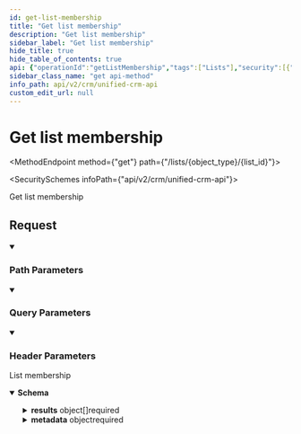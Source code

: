```yaml
---
id: get-list-membership
title: "Get list membership"
description: "Get list membership"
sidebar_label: "Get list membership"
hide_title: true
hide_table_of_contents: true
api: {"operationId":"getListMembership","tags":["Lists"],"security":[{"x-api-key":[]}],"parameters":[{"name":"page_size","in":"query","schema":{"type":"string","example":"123"},"description":"Number of results to return per page. (Max: 1000)"},{"name":"cursor","in":"query","schema":{"type":"string","example":"cD0yMDIxLTAxLTA2KzAzJTNBMjQlM0E1My40MzQzMjYlMkIwMCUzQTAw"},"description":"The pagination cursor value"},{"name":"x-customer-id","in":"header","schema":{"type":"string","example":"my-customer-1"},"description":"The customer ID that uniquely identifies the customer in your application","required":true},{"name":"object_type","in":"path","required":true,"schema":{"type":"string","enum":["contact","account","lead","opportunity"]},"description":"The object type of the list. Only `contact` is supported by HubSpot."},{"name":"list_id","in":"path","required":true,"schema":{"type":"string","example":"220e715a-0cbc-4d2d-8420-cd729f12f094"}}],"responses":{"200":{"description":"List membership","content":{"application/json":{"schema":{"allOf":[{"type":"object","properties":{"next":{"type":"string","nullable":true,"example":"eyJpZCI6IjQyNTc5ZjczLTg1MjQtNDU3MC05YjY3LWVjYmQ3MDJjNmIxNCIsInJldmVyc2UiOmZhbHNlfQ=="},"previous":{"type":"string","nullable":true,"example":"eyJpZCI6IjBjZDhmYmZkLWU5NmQtNDEwZC05ZjQxLWIwMjU1YjdmNGI4NyIsInJldmVyc2UiOnRydWV9"},"total_count":{"type":"number","example":100}},"required":["next","previous","total_count"],"title":"pagination"},{"type":"object","properties":{"results":{"type":"array","items":{"type":"object","properties":{"id":{"type":"string","description":"The unique identifier for a member of this list."},"raw_data":{"type":"object","additionalProperties":true,"description":"The raw data for this list view membership.","example":{"columns":[{"fieldNameOrPath":"Id","value":"0012800000bbzSAAAY"},{"fieldNameOrPath":"Email","value":"jdoe@example.com"},{"fieldNameOrPath":"FirstName","value":"John"},{"fieldNameOrPath":"LastName","value":"Doe"},{"fieldNameOrPath":"CreatedDate","value":"Fri Aug 01 21:15:46 GMT 2014"},{"fieldNameOrPath":"LastModifiedDate","value":"Fri Aug 01 21:15:46 GMT 2014"},{"fieldNameOrPath":"SystemModstamp","value":"Fri Aug 01 21:15:46 GMT 2014"}]}}},"required":["id","raw_data"],"title":"list_membership"}},"metadata":{"type":"object","properties":{"id":{"type":"string","example":12345,"description":"The unique identifier for this list."},"object_type":{"type":"string","enum":["contact","account","lead","opportunity"]},"name":{"type":"string","example":"my-list","description":"The developer name of this list."},"label":{"type":"string","example":"My List","description":"The label for this list."},"raw_data":{"type":"object","description":"The raw data for this list.","additionalProperties":true,"example":{"describeUrl":"/services/data/v58.0/sobjects/Account/listviews/00BD0000005WcBeMAK/describe","developerName":"NewThisWeek","id":"00BD0000005WcBeMAK","label":"New This Week","resultsUrl":"/services/data/v58.0/sobjects/Account/listviews/00BD0000005WcBeMAK/results","soqlCompatible":true,"url":"/services/data/v58.0/sobjects/Account/listviews/00BD0000005WcBeMAK"}}},"required":["id","object_type","name","label","raw_data"],"title":"list_metadata"}},"required":["results","metadata"]}]}}}}},"description":"Get list membership","method":"get","path":"/lists/{object_type}/{list_id}","servers":[{"url":"https://api.supaglue.io/crm/v2","description":"Supaglue API"}],"securitySchemes":{"x-api-key":{"type":"apiKey","name":"x-api-key","in":"header","description":"API key to allow developers to access the API"}},"info":{"version":"0.14.16","title":"Unified CRM API","contact":{"name":"Supaglue","email":"docs@supaglue.com","url":"https://supaglue.com"},"description":"#### Introduction\n\nWelcome to the Unified API (CRM) documentation. You can use this API to write to multiple third-party providers within the CRM category.\n\n[View common schema for CRM](https://docs.supaglue.com/platform/common-schemas/crm)\n\n[![Run in Postman](https://run.pstmn.io/button.svg)](https://www.postman.com/supaglue/workspace/supaglue-public/overview)\n\n#### Base API URL\n```\nhttps://api.supaglue.io/crm/v2\n```\n"},"postman":{"name":"Get list membership","description":{"type":"text/plain"},"url":{"path":["lists",":object_type",":list_id"],"host":["{{baseUrl}}"],"query":[{"disabled":false,"description":{"content":"Number of results to return per page. (Max: 1000)","type":"text/plain"},"key":"page_size","value":""},{"disabled":false,"description":{"content":"The pagination cursor value","type":"text/plain"},"key":"cursor","value":""}],"variable":[{"disabled":false,"description":{"content":"(Required) The object type of the list. Only `contact` is supported by HubSpot.","type":"text/plain"},"type":"any","value":"","key":"object_type"},{"disabled":false,"description":{"content":"(Required) ","type":"text/plain"},"type":"any","value":"","key":"list_id"}]},"header":[{"disabled":false,"description":{"content":"(Required) The customer ID that uniquely identifies the customer in your application","type":"text/plain"},"key":"x-customer-id","value":""},{"key":"Accept","value":"application/json"}],"method":"GET","auth":{"type":"apikey","apikey":[{"type":"any","value":"x-api-key","key":"key"},{"type":"any","value":"<API Key>","key":"value"},{"type":"any","value":"header","key":"in"}]}}}
sidebar_class_name: "get api-method"
info_path: api/v2/crm/unified-crm-api
custom_edit_url: null
---
```



<h1 className={"openapi__heading"}>Get list membership</h1>

<MethodEndpoint method={"get"} path={"/lists/{object_type}/{list_id}"}></MethodEndpoint>

<SecuritySchemes infoPath={"api/v2/crm/unified-crm-api"}></SecuritySchemes>



Get list membership

## Request

<details style={{"marginBottom":"1rem"}} className={"openapi-markdown__details"} data-collapsed={false} open={true}><summary style={{}}><h3 className={"openapi-markdown__details-summary-header-params"}>Path Parameters</h3></summary><div><ul><ParamsItem className={"paramsItem"} param={{"name":"object_type","in":"path","required":true,"schema":{"type":"string","enum":["contact","account","lead","opportunity"]},"description":"The object type of the list. Only `contact` is supported by HubSpot."}}></ParamsItem><ParamsItem className={"paramsItem"} param={{"name":"list_id","in":"path","required":true,"schema":{"type":"string","example":"220e715a-0cbc-4d2d-8420-cd729f12f094"}}}></ParamsItem></ul></div></details><details style={{"marginBottom":"1rem"}} className={"openapi-markdown__details"} data-collapsed={false} open={true}><summary style={{}}><h3 className={"openapi-markdown__details-summary-header-params"}>Query Parameters</h3></summary><div><ul><ParamsItem className={"paramsItem"} param={{"name":"page_size","in":"query","schema":{"type":"string","example":"123"},"description":"Number of results to return per page. (Max: 1000)"}}></ParamsItem><ParamsItem className={"paramsItem"} param={{"name":"cursor","in":"query","schema":{"type":"string","example":"cD0yMDIxLTAxLTA2KzAzJTNBMjQlM0E1My40MzQzMjYlMkIwMCUzQTAw"},"description":"The pagination cursor value"}}></ParamsItem></ul></div></details><details style={{"marginBottom":"1rem"}} className={"openapi-markdown__details"} data-collapsed={false} open={true}><summary style={{}}><h3 className={"openapi-markdown__details-summary-header-params"}>Header Parameters</h3></summary><div><ul><ParamsItem className={"paramsItem"} param={{"name":"x-customer-id","in":"header","schema":{"type":"string","example":"my-customer-1"},"description":"The customer ID that uniquely identifies the customer in your application","required":true}}></ParamsItem></ul></div></details><div><div><ApiTabs><TabItem label={"200"} value={"200"}><div>

List membership

</div><div><MimeTabs className={"openapi-tabs__mime"} schemaType={"response"}><TabItem label={"application/json"} value={"application/json"}><SchemaTabs className={"openapi-tabs__schema"}><TabItem label={"Schema"} value={"Schema"}><details style={{}} className={"openapi-markdown__details response"} data-collapsed={false} open={true}><summary style={{}} className={"openapi-markdown__details-summary-response"}><strong>Schema</strong></summary><div style={{"textAlign":"left","marginLeft":"1rem"}}></div><ul style={{"marginLeft":"1rem"}}><SchemaItem collapsible={false} name={"next"} required={true} schemaName={"string"} qualifierMessage={undefined} schema={{"type":"string","nullable":true,"example":"eyJpZCI6IjQyNTc5ZjczLTg1MjQtNDU3MC05YjY3LWVjYmQ3MDJjNmIxNCIsInJldmVyc2UiOmZhbHNlfQ=="}}></SchemaItem><SchemaItem collapsible={false} name={"previous"} required={true} schemaName={"string"} qualifierMessage={undefined} schema={{"type":"string","nullable":true,"example":"eyJpZCI6IjBjZDhmYmZkLWU5NmQtNDEwZC05ZjQxLWIwMjU1YjdmNGI4NyIsInJldmVyc2UiOnRydWV9"}}></SchemaItem><SchemaItem collapsible={false} name={"total_count"} required={true} schemaName={"number"} qualifierMessage={undefined} schema={{"type":"number","example":100}}></SchemaItem><SchemaItem collapsible={true} className={"schemaItem"}><details style={{}} className={"openapi-markdown__details"}><summary style={{}}><span className={"openapi-schema__container"}><strong className={"openapi-schema__property"}>results</strong><span className={"openapi-schema__name"}> object[]</span><span className={"openapi-schema__divider"}></span><span className={"openapi-schema__required"}>required</span></span></summary><div style={{"marginLeft":"1rem"}}><li><div style={{"fontSize":"var(--ifm-code-font-size)","opacity":"0.6","marginLeft":"-.5rem","paddingBottom":".5rem"}}>Array [</div></li><SchemaItem collapsible={false} name={"id"} required={true} schemaName={"string"} qualifierMessage={undefined} schema={{"type":"string","description":"The unique identifier for a member of this list."}}></SchemaItem><SchemaItem collapsible={true} className={"schemaItem"}><details style={{}} className={"openapi-markdown__details"}><summary style={{}}><span className={"openapi-schema__container"}><strong className={"openapi-schema__property"}>raw_data</strong><span className={"openapi-schema__name"}> object</span><span className={"openapi-schema__divider"}></span><span className={"openapi-schema__required"}>required</span></span></summary><div style={{"marginLeft":"1rem"}}><div style={{"marginTop":".5rem","marginBottom":".5rem"}}>

The raw data for this list view membership.

</div><SchemaItem name={"property name*"} required={false} schemaName={"any"} qualifierMessage={undefined} schema={{"type":"object","description":"The raw data for this list view membership.","example":{"columns":[{"fieldNameOrPath":"Id","value":"0012800000bbzSAAAY"},{"fieldNameOrPath":"Email","value":"jdoe@example.com"},{"fieldNameOrPath":"FirstName","value":"John"},{"fieldNameOrPath":"LastName","value":"Doe"},{"fieldNameOrPath":"CreatedDate","value":"Fri Aug 01 21:15:46 GMT 2014"},{"fieldNameOrPath":"LastModifiedDate","value":"Fri Aug 01 21:15:46 GMT 2014"},{"fieldNameOrPath":"SystemModstamp","value":"Fri Aug 01 21:15:46 GMT 2014"}]},"additionalProperties":true}} collapsible={false} discriminator={false}></SchemaItem></div></details></SchemaItem><li><div style={{"fontSize":"var(--ifm-code-font-size)","opacity":"0.6","marginLeft":"-.5rem"}}>]</div></li></div></details></SchemaItem><SchemaItem collapsible={true} className={"schemaItem"}><details style={{}} className={"openapi-markdown__details"}><summary style={{}}><span className={"openapi-schema__container"}><strong className={"openapi-schema__property"}>metadata</strong><span className={"openapi-schema__name"}> object</span><span className={"openapi-schema__divider"}></span><span className={"openapi-schema__required"}>required</span></span></summary><div style={{"marginLeft":"1rem"}}><SchemaItem collapsible={false} name={"id"} required={true} schemaName={"string"} qualifierMessage={undefined} schema={{"type":"string","example":12345,"description":"The unique identifier for this list."}}></SchemaItem><SchemaItem collapsible={false} name={"object_type"} required={true} schemaName={"string"} qualifierMessage={"**Possible values:** [`contact`, `account`, `lead`, `opportunity`]"} schema={{"type":"string","enum":["contact","account","lead","opportunity"]}}></SchemaItem><SchemaItem collapsible={false} name={"name"} required={true} schemaName={"string"} qualifierMessage={undefined} schema={{"type":"string","example":"my-list","description":"The developer name of this list."}}></SchemaItem><SchemaItem collapsible={false} name={"label"} required={true} schemaName={"string"} qualifierMessage={undefined} schema={{"type":"string","example":"My List","description":"The label for this list."}}></SchemaItem><SchemaItem collapsible={true} className={"schemaItem"}><details style={{}} className={"openapi-markdown__details"}><summary style={{}}><span className={"openapi-schema__container"}><strong className={"openapi-schema__property"}>raw_data</strong><span className={"openapi-schema__name"}> object</span><span className={"openapi-schema__divider"}></span><span className={"openapi-schema__required"}>required</span></span></summary><div style={{"marginLeft":"1rem"}}><div style={{"marginTop":".5rem","marginBottom":".5rem"}}>

The raw data for this list.

</div><SchemaItem name={"property name*"} required={false} schemaName={"any"} qualifierMessage={undefined} schema={{"type":"object","description":"The raw data for this list.","example":{"describeUrl":"/services/data/v58.0/sobjects/Account/listviews/00BD0000005WcBeMAK/describe","developerName":"NewThisWeek","id":"00BD0000005WcBeMAK","label":"New This Week","resultsUrl":"/services/data/v58.0/sobjects/Account/listviews/00BD0000005WcBeMAK/results","soqlCompatible":true,"url":"/services/data/v58.0/sobjects/Account/listviews/00BD0000005WcBeMAK"},"additionalProperties":true}} collapsible={false} discriminator={false}></SchemaItem></div></details></SchemaItem></div></details></SchemaItem></ul></details></TabItem><TabItem label={"Example (from schema)"} value={"Example (from schema)"}><ResponseSamples responseExample={"{\n  \"next\": \"eyJpZCI6IjQyNTc5ZjczLTg1MjQtNDU3MC05YjY3LWVjYmQ3MDJjNmIxNCIsInJldmVyc2UiOmZhbHNlfQ==\",\n  \"previous\": \"eyJpZCI6IjBjZDhmYmZkLWU5NmQtNDEwZC05ZjQxLWIwMjU1YjdmNGI4NyIsInJldmVyc2UiOnRydWV9\",\n  \"total_count\": 100,\n  \"results\": [\n    {\n      \"id\": \"string\",\n      \"raw_data\": {\n        \"columns\": [\n          {\n            \"fieldNameOrPath\": \"Id\",\n            \"value\": \"0012800000bbzSAAAY\"\n          },\n          {\n            \"fieldNameOrPath\": \"Email\",\n            \"value\": \"jdoe@example.com\"\n          },\n          {\n            \"fieldNameOrPath\": \"FirstName\",\n            \"value\": \"John\"\n          },\n          {\n            \"fieldNameOrPath\": \"LastName\",\n            \"value\": \"Doe\"\n          },\n          {\n            \"fieldNameOrPath\": \"CreatedDate\",\n            \"value\": \"Fri Aug 01 21:15:46 GMT 2014\"\n          },\n          {\n            \"fieldNameOrPath\": \"LastModifiedDate\",\n            \"value\": \"Fri Aug 01 21:15:46 GMT 2014\"\n          },\n          {\n            \"fieldNameOrPath\": \"SystemModstamp\",\n            \"value\": \"Fri Aug 01 21:15:46 GMT 2014\"\n          }\n        ]\n      }\n    }\n  ],\n  \"metadata\": {\n    \"id\": 12345,\n    \"object_type\": \"contact\",\n    \"name\": \"my-list\",\n    \"label\": \"My List\",\n    \"raw_data\": {\n      \"describeUrl\": \"/services/data/v58.0/sobjects/Account/listviews/00BD0000005WcBeMAK/describe\",\n      \"developerName\": \"NewThisWeek\",\n      \"id\": \"00BD0000005WcBeMAK\",\n      \"label\": \"New This Week\",\n      \"resultsUrl\": \"/services/data/v58.0/sobjects/Account/listviews/00BD0000005WcBeMAK/results\",\n      \"soqlCompatible\": true,\n      \"url\": \"/services/data/v58.0/sobjects/Account/listviews/00BD0000005WcBeMAK\"\n    }\n  }\n}"} language={"json"}></ResponseSamples></TabItem></SchemaTabs></TabItem></MimeTabs></div></TabItem></ApiTabs></div></div>
      